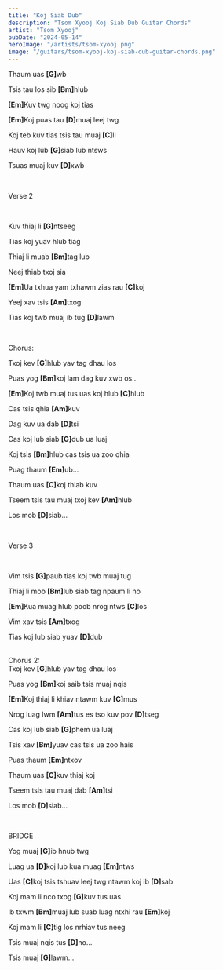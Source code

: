 ```yaml
---
title: "Koj Siab Dub"
description: "Tsom Xyooj Koj Siab Dub Guitar Chords"
artist: "Tsom Xyooj"
pubDate: "2024-05-14"
heroImage: "/artists/tsom-xyooj.png"
image: "/guitars/tsom-xyooj-koj-siab-dub-guitar-chords.png"
---
```


Thaum uas <b>[G]</b>wb

Tsis tau los sib <b>[Bm]</b>hlub

<b>[Em]</b>Kuv twg noog koj tias

<b>[Em]</b>Koj puas tau <b>[D]</b>muaj leej twg

Koj teb kuv tias tsis tau muaj <b>[C]</b>li

Hauv koj lub <b>[G]</b>siab lub ntsws

Tsuas muaj kuv <b>[D]</b>xwb

<br />

Verse 2

<br />

Kuv thiaj li <b>[G]</b>ntseeg

Tias koj yuav hlub tiag

Thiaj li muab <b>[Bm]</b>tag lub

Neej thiab txoj sia

<b>[Em]</b>Ua txhua yam txhawm zias rau <b>[C]</b>koj

Yeej xav tsis <b>[Am]</b>txog

Tias koj twb muaj ib tug <b>[D]</b>lawm

<br />

Chorus:

Txoj kev <b>[G]</b>hlub yav tag dhau los

Puas yog <b>[Bm]</b>koj lam dag kuv xwb os..

<b>[Em]</b>Koj twb muaj tus uas koj hlub <b>[C]</b>hlub

Cas tsis qhia <b>[Am]</b>kuv

Dag kuv ua dab <b>[D]</b>tsi

Cas koj lub siab <b>[G]</b>dub ua luaj

Koj tsis <b>[Bm]</b>hlub cas tsis ua zoo qhia

Puag thaum <b>[Em]</b>ub...

Thaum uas <b>[C]</b>koj thiab kuv

Tseem tsis tau muaj txoj kev <b>[Am]</b>hlub

Los mob <b>[D]</b>siab...

<br />

Verse 3

<br />

Vim tsis <b>[G]</b>paub tias koj twb muaj tug

Thiaj li mob <b>[Bm]</b>lub siab tag npaum li no

<b>[Em]</b>Kua muag hlub poob nrog ntws <b>[C]</b>los

Vim xav tsis <b>[Am]</b>txog

Tias koj lub siab yuav <b>[D]</b>dub

<br />
Chorus 2:
<br />
Txoj kev <b>[G]</b>hlub yav tag dhau los

Puas yog <b>[Bm]</b>koj saib tsis muaj nqis

<b>[Em]</b>Koj thiaj li khiav ntawm kuv <b>[C]</b>mus

Nrog luag lwm <b>[Am]</b>tus es tso kuv pov <b>[D]</b>tseg

Cas koj lub siab <b>[G]</b>phem ua luaj

Tsis xav <b>[Bm]</b>yuav cas tsis ua zoo hais

Puas thaum <b>[Em]</b>ntxov

Thaum uas <b>[C]</b>kuv thiaj koj

Tseem tsis tau muaj dab <b>[Am]</b>tsi

Los mob <b>[D]</b>siab...

<br />

BRIDGE

Yog muaj <b>[G]</b>ib hnub twg

Luag ua <b>[D]</b>koj lub kua muag <b>[Em]</b>ntws

Uas <b>[C]</b>koj tsis tshuav leej twg ntawm koj ib <b>[D]</b>sab

Koj mam li nco txog <b>[G]</b>kuv tus uas

Ib txwm <b>[Bm]</b>muaj lub suab luag ntxhi rau <b>[Em]</b>koj

Koj mam li <b>[C]</b>tig los nrhiav tus neeg

Tsis muaj nqis tus <b>[D]</b>no...

Tsis muaj <b>[G]</b>lawm...

